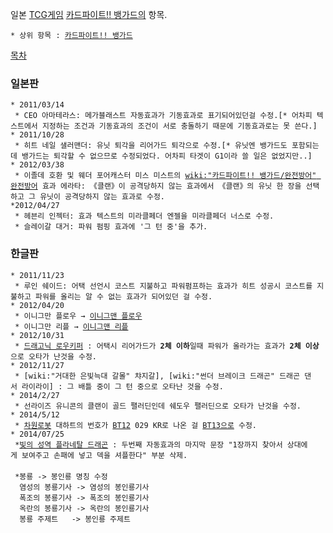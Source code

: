 일본 [[TCG]]게임 [[카드파이트!! 뱅가드]]의 항목.

 * 상위 항목 : [[카드파이트!! 뱅가드]]

[[목차]]
=== 일본판 ===
 * 2011/03/14
  * CEO 아마테라스: 메가블래스트 자동효과가 기동효과로 표기되어있던걸 수정.[* 어차피 텍스트에서 지정하는 조건과 기동효과의 조건이 서로 충돌하기 때문에 기동효과로는 못 쓴다.]
 * 2011/10/28
  * 히트 네일 샐러맨더: 유닛 퇴각을 리어가드 퇴각으로 수정.[* 유닛엔 뱅가드도 포함되는데 뱅가드는 퇴각할 수 없으므로 수정되었다. 어차피 타겟이 G1이라 쓸 일은 없었지만..]
 * 2012/03/38
  * 이졸데 호환 및 웨더 포어캐스터 미스 미스트의 [[wiki:"카드파이트!! 뱅가드/완전방어" 완전방어]] 효과 에라타: 《클랜》이 공격당하지 않는 효과에서 《클랜》의 유닛 한 장을 선택하고 그 유닛이 공격당하지 않는 효과로 수정.
 *2012/04/27
  * 헤븐리 인젝터: 효과 텍스트의 미라클페더 엔젤을 미라클페더 너스로 수정.
  * 슬레이갈 대거: 파워 펌핑 효과에 '그 턴 중'을 추가.

=== 한글판 ===
 * 2011/11/23
  * 루인 쉐이드: 어택 선언시 코스트 지불하고 파워펌프하는 효과가 히트 성공시 코스트를 지불하고 파워를 올리는 알 수 없는 효과가 되어있던 걸 수정.
 * 2012/04/20
  * 이니그만 플로우 → [[이니그맨 플로우]]
  * 이니그만 리플 → [[이니그맨 리플]]
 * 2012/10/31
  * [[드래고닉 로우키퍼]] : 어택시 리어가드가 '''2체 이하'''일때 파워가 올라가는 효과가 '''2체 이상'''으로 오타가 난것을 수정.
 * 2012/11/27
  * [wiki:"거대한 은빛늑대 갈몰" 챠지갈], [wiki:"썬더 브레이크 드래곤" 드래곤 댄서 라이라이] : 그 배틀 중이 그 턴 중으로 오타난 것을 수정. 
 * 2014/2/27
  * 선라이즈 유니콘의 클랜이 골드 팰러딘인데 쉐도우 팰러딘으로 오타가 난것을 수정. 
 * 2014/5/12
  * [[차원로봇]] 대하트의 번호가 [[속박의 검은 링|BT12]] 029 KR로 나온 걸 [[절화요란|BT13]]으로 수정.
 * 2014/07/25
  *[[빛의 성역 플라네탈 드래곤]] : 두번째 자동효과의 마지막 문장 "1장까지 찾아서 상대에게 보여주고 손패에 넣고 덱을 셔플한다" 부분 삭제.
 
  *봉룡 -> 봉인룡 명칭 수정
   염성의 봉룡기사 -> 염성의 봉인룡기사
   폭조의 봉룡기사 -> 폭조의 봉인룡기사
   옥란의 봉룡기사 -> 옥란의 봉인룡기사
   봉룡 주제트   -> 봉인룡 주제트
